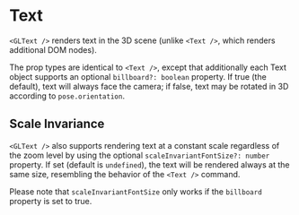 
# Text

`<GLText />` renders text in the 3D scene (unlike `<Text />`, which renders additional DOM nodes).

The prop types are identical to `<Text />`, except that additionally each Text object supports an optional `billboard?: boolean` property. If true (the default), text will always face the camera; if false, text may be rotated in 3D according to `pose.orientation`.

<GLText />

## Scale Invariance

`<GLText />` also supports rendering text at a constant scale regardless of the zoom level by using the optional `scaleInvariantFontSize?: number` property. If set (default is `undefined`), the text will be rendered always at the same size, resembling the behavior of the `<Text />` command. 

Please note that `scaleInvariantFontSize` only works if the `billboard` property is set to true.
